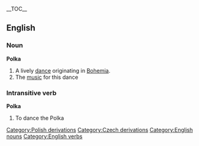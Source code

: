 {{wikipedia}}
__TOC__
==English==
===Noun===
'''Polka'''
#A lively [[dance]] originating in [[Bohemia]].
#The [[music]] for this dance
===Intransitive verb===
'''Polka'''
#To dance the Polka
[[Category:Polish derivations]]
[[Category:Czech derivations]]
[[Category:English nouns]]
[[Category:English verbs]]